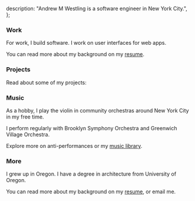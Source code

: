   description: "Andrew M Westling is a software engineer in New York City.",
};


<Greeting />
<PhotoOfMe />

### Work

For work, I build software. I work on user interfaces for web apps.

You can read more about my background on my [resume](/resume).

### Projects

Read about some of my projects:

<ProjectsList />

### Music

As a hobby, I play the violin in community orchestras around New York City in my free time.

I perform regularly with <ExternalLink href="https://brooklynsymphonyorchestra.org">Brooklyn Symphony Orchestra</ExternalLink> and <ExternalLink href="https://gvo.org">Greenwich Village Orchestra</ExternalLink>.

Explore more on <ExternalLink href="https://instagram.com/antiperformances">anti-performances</ExternalLink> or my [music library](/music).

### More

I grew up in Oregon. I have a degree in architecture from University of Oregon.

You can read more about my background on my [resume](/resume), or <ExternalLink href="mailto:hi@andrewwestling.com">email me</ExternalLink>.
